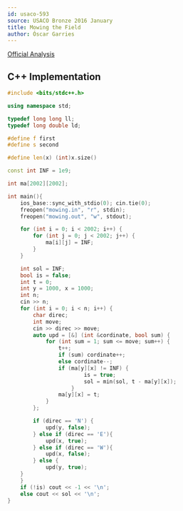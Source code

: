 ```yaml
---
id: usaco-593
source: USACO Bronze 2016 January
title: Mowing the Field
author: Óscar Garries
---
```


[Official Analysis](http://www.usaco.org/current/data/sol_mowing_bronze_jan16.html)

<LanguageSection>
<CPPSection>

## C++ Implementation

```cpp
#include <bits/stdc++.h>

using namespace std;

typedef long long ll;
typedef long double ld;

#define f first
#define s second

#define len(x) (int)x.size()

const int INF = 1e9;

int ma[2002][2002];

int main(){
	ios_base::sync_with_stdio(0); cin.tie(0);
	freopen("mowing.in", "r", stdin);
	freopen("mowing.out", "w", stdout);

	for (int i = 0; i < 2002; i++) {
		for (int j = 0; j < 2002; j++) {
			ma[i][j] = INF;
		}
	}

	int sol = INF;
	bool is = false;
	int t = 0;
	int y = 1000, x = 1000;
	int n;
	cin >> n;
	for (int i = 0; i < n; i++) {
		char direc;
		int move;
		cin >> direc >> move;
		auto upd = [&] (int &cordinate, bool sum) {
			for (int sum = 1; sum <= move; sum++) {
				t++;
				if (sum) cordinate++;
				else cordinate--;
				if (ma[y][x] != INF) {
						is = true;
						sol = min(sol, t - ma[y][x]);
					}
				ma[y][x] = t;
			}
		};

		if (direc == 'N') {
			upd(y, false);
		} else if (direc == 'E'){
			upd(x, true);
		} else if (direc == 'W'){
			upd(x, false);
		} else {
			upd(y, true);
	}
	}
	if (!is) cout << -1 << '\n';
	else cout << sol << '\n';
}
```

</CPPSection>
</LanguageSection>